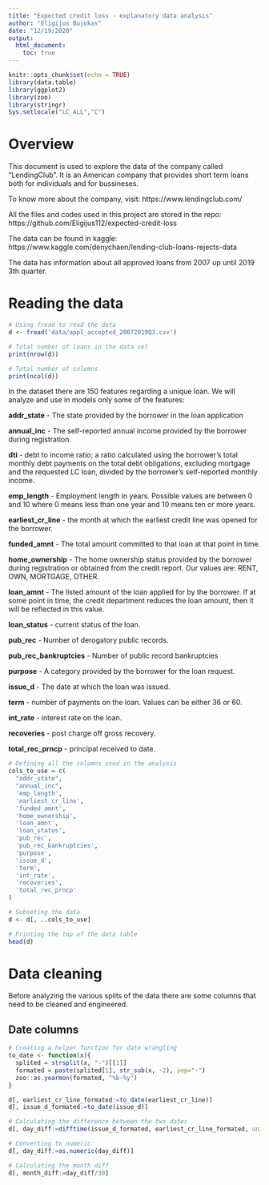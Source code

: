 ```yaml
---
title: "Expected credit loss - explanatory data analysis"
author: "Eligijus Bujokas"
date: "12/19/2020"
output: 
  html_document:
    toc: true
---
```


```r
knitr::opts_chunk$set(echo = TRUE)
library(data.table)
library(ggplot2)
library(zoo)
library(stringr)
Sys.setlocale("LC_ALL","C")
```

# Overview

This document is used to explore the data of the company called "LendingClub". It is an American company that provides short term loans both for individuals and for bussineses. 

To know more about the company, visit: https://www.lendingclub.com/ 

All the files and codes used in this project are stored in the repo: https://github.com/Eligijus112/expected-credit-loss 

The data can be found in kaggle: https://www.kaggle.com/denychaen/lending-club-loans-rejects-data

The data has information about all approved loans from 2007 up until 2019 3th quarter. 

# Reading the data 

```r
# Using fread to read the data
d <- fread('data/appl_accepted_20072019Q3.csv')

# Total number of loans in the data set
print(nrow(d))

# Total number of columns 
print(ncol(d))
```

In the dataset there are 150 features regarding a unique loan. We will analyze and use in models only some of the features:

**addr_state** - The state provided by the borrower in the loan application

**annual_inc** - The self-reported annual income provided by the borrower during registration.

**dti** - debt to income ratio; a ratio calculated using the borrower’s total monthly debt payments on the total debt obligations, excluding mortgage and the requested LC loan, divided by the borrower’s self-reported monthly income.

**emp_length** - Employment length in years. Possible values are between 0 and 10 where 0 means less than one year and 10 means ten or more years. 

**earliest_cr_line** - the month at which the earliest credit line was opened for the borrower.

**funded_amnt** - The total amount committed to that loan at that point in time.

**home_ownership** - The home ownership status provided by the borrower during registration or obtained from the credit report. Our values are: RENT, OWN, MORTGAGE, OTHER.

**loan_amnt** - The listed amount of the loan applied for by the borrower. If at some point in time, the credit department reduces the loan amount, then it will be reflected in this value.

**loan_status** - current status of the loan.

**pub_rec** - Number of derogatory public records.

**pub_rec_bankruptcies** - Number of public record bankruptcies

**purpose** - A category provided by the borrower for the loan request. 

**issue_d** - The date at which the loan was issued.

**term** - number of payments on the loan. Values can be either 36 or 60.

**int_rate** - interest rate on the loan.

**recoveries** - post charge off gross recovery.

**total_rec_prncp** - principal received to date.

```r
# Defining all the columns used in the analysis
cols_to_use = c(
  "addr_state",
  "annual_inc",
  'emp_length',
  'earliest_cr_line',
  'funded_amnt',
  'home_ownership',
  'loan_amnt',
  'loan_status',
  'pub_rec',
  'pub_rec_bankruptcies',
  'purpose',
  'issue_d',
  'term',
  'int_rate',
  'recoveries',
  'total_rec_prncp'
)

# Subseting the data
d <- d[, ..cols_to_use]

# Printing the top of the data table
head(d)
```
# Data cleaning

Before analyzing the various splits of the data there are some columns that need to be cleaned and engineered. 

## Date columns
```r
# Creating a helper function for date wrangling
to_date <- function(x){
  splited = strsplit(x, "-")[[1]]
  formated = paste(splited[1], str_sub(x, -2), sep="-")
  zoo::as.yearmon(formated, "%b-%y")
}

d[, earliest_cr_line_formated:=to_date(earliest_cr_line)]
d[, issue_d_formated:=to_date(issue_d)]

# Calculating the difference between the two dates
d[, day_diff:=difftime(issue_d_formated, earliest_cr_line_formated, units='days')]

# Converting to numeric
d[, day_diff:=as.numeric(day_diff)]

# Calculating the month diff 
d[, month_diff:=day_diff/30]
```


